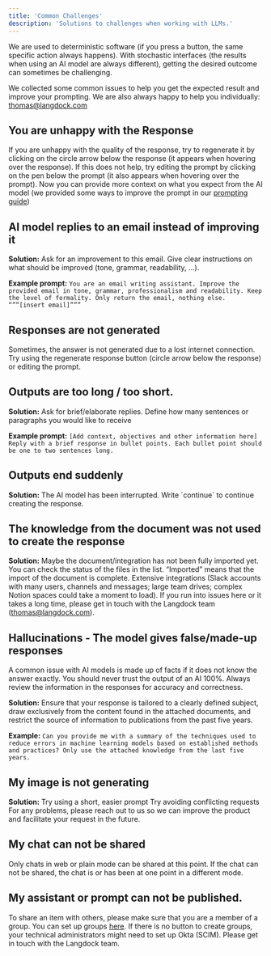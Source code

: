 ```yaml
---
title: 'Common Challenges'
description: 'Solutions to challenges when working with LLMs.'
---
```


We are used to deterministic software (if you press a button, the same specific action always happens). With stochastic interfaces (the results when using an AI model are always different), getting the desired outcome can sometimes be challenging.

We collected some common issues to help you get the expected result and improve your prompting. We are also always happy to help you individually: thomas@langdock.com

## You are unhappy with the Response
If you are unhappy with the quality of the response, try to regenerate it by clicking on the circle arrow below the response (it appears when hovering over the response). If this does not help, try editing the prompt by clicking on the pen below the prompt (it also appears when hovering over the prompt). Now you can provide more context on what you expect from the AI model (we provided some ways to improve the prompt in our [prompting guide](/prompting))

## AI model replies to an email instead of improving it

**Solution:** Ask for an improvement to this email. Give clear instructions on what should be improved (tone, grammar, readability, …).


**Example prompt:** `You are an email writing assistant. Improve the provided email in tone, grammar, professionalism and readability. Keep the level of formality. Only return the email, nothing else.
“””[insert email]”””`

## Responses are not generated
Sometimes, the answer is not generated due to a lost internet connection. Try using the regenerate response button (circle arrow below the response) or editing the prompt.

## Outputs are too long / too short.
**Solution:** Ask for brief/elaborate replies. Define how many sentences or paragraphs you would like to receive

**Example prompt:** `[Add context, objectives and other information here] Reply with a brief response in bullet points. Each bullet point should be one to two sentences long.`



## Outputs end suddenly
**Solution:** The AI model has been interrupted. Write ´continue´ to continue creating the response.



## The knowledge from the document was not used to create the response

**Solution:** Maybe the document/integration has not been fully imported yet. You can check the status of the files in the list. “Imported” means that the import of the document is complete. Extensive integrations (Slack accounts with many users, channels and messages; large team drives; complex Notion spaces could take a moment to load). If you run into issues here or it takes a long time, please get in touch with the Langdock team (thomas@langdock.com).



## Hallucinations - The model gives false/made-up responses

A common issue with AI models is made up of facts if it does not know the answer exactly. You should never trust the output of an AI 100%. Always review the information in the responses for accuracy and correctness.

**Solution:** Ensure that your response is tailored to a clearly defined subject, draw exclusively from the content found in the attached documents, and restrict the source of information to publications from the past five years.

**Example:** `Can you provide me with a summary of the techniques used to reduce errors in machine learning models based on established methods and practices? Only use the attached knowledge from the last five years.`


## My image is not generating


**Solution:**
Try using a short, easier prompt
Try avoiding conflicting requests
For any problems, please reach out to us so we can improve the product and facilitate your request in the future.

## My chat can not be shared
Only chats in web or plain mode can be shared at this point. If the chat can not be shared, the chat is or has been at one point in a different mode.


## My assistant or prompt can not be published.

To share an item with others, please make sure that you are a member of a group. You can set up groups [here](https://platform.langdock.com/?settings=workspace&category=groups). If there is no button to create groups, your technical administrators might need to set up Okta (SCIM). Please get in touch with the Langdock team.

